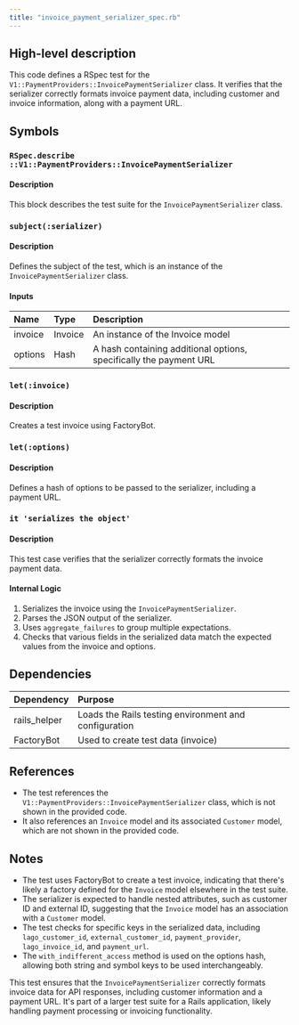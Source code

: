 ```yaml
---
title: "invoice_payment_serializer_spec.rb"
---
```


## High-level description
This code defines a RSpec test for the `V1::PaymentProviders::InvoicePaymentSerializer` class. It verifies that the serializer correctly formats invoice payment data, including customer and invoice information, along with a payment URL.

## Symbols

### `RSpec.describe ::V1::PaymentProviders::InvoicePaymentSerializer`
#### Description
This block describes the test suite for the `InvoicePaymentSerializer` class.

### `subject(:serializer)`
#### Description
Defines the subject of the test, which is an instance of the `InvoicePaymentSerializer` class.

#### Inputs
| Name | Type | Description |
|:-----|:-----|:------------|
| invoice | Invoice | An instance of the Invoice model |
| options | Hash | A hash containing additional options, specifically the payment URL |

### `let(:invoice)`
#### Description
Creates a test invoice using FactoryBot.

### `let(:options)`
#### Description
Defines a hash of options to be passed to the serializer, including a payment URL.

### `it 'serializes the object'`
#### Description
This test case verifies that the serializer correctly formats the invoice payment data.

#### Internal Logic
1. Serializes the invoice using the `InvoicePaymentSerializer`.
2. Parses the JSON output of the serializer.
3. Uses `aggregate_failures` to group multiple expectations.
4. Checks that various fields in the serialized data match the expected values from the invoice and options.

## Dependencies
| Dependency | Purpose |
|:-----------|:--------|
| rails_helper | Loads the Rails testing environment and configuration |
| FactoryBot | Used to create test data (invoice) |

## References
- The test references the `V1::PaymentProviders::InvoicePaymentSerializer` class, which is not shown in the provided code.
- It also references an `Invoice` model and its associated `Customer` model, which are not shown in the provided code.

## Notes
- The test uses FactoryBot to create a test invoice, indicating that there's likely a factory defined for the `Invoice` model elsewhere in the test suite.
- The serializer is expected to handle nested attributes, such as customer ID and external ID, suggesting that the `Invoice` model has an association with a `Customer` model.
- The test checks for specific keys in the serialized data, including `lago_customer_id`, `external_customer_id`, `payment_provider`, `lago_invoice_id`, and `payment_url`.
- The `with_indifferent_access` method is used on the options hash, allowing both string and symbol keys to be used interchangeably.

This test ensures that the `InvoicePaymentSerializer` correctly formats invoice data for API responses, including customer information and a payment URL. It's part of a larger test suite for a Rails application, likely handling payment processing or invoicing functionality.